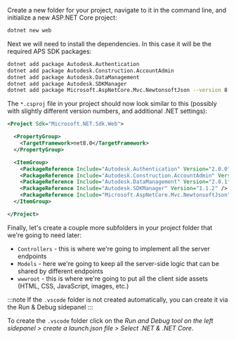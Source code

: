 Create a new folder for your project, navigate to it in the command line, and initialize a new
ASP.NET Core project:

```bash
dotnet new web
```

Next we will need to install the dependencies. In this case it will be the required APS SDK packages:

```bash
dotnet add package Autodesk.Authentication
dotnet add package Autodesk.Construction.AccountAdmin
dotnet add package Autodesk.DataManagement
dotnet add package Autodesk.SDKManager
dotnet add package Microsoft.AspNetCore.Mvc.NewtonsoftJson --version 8.0.5
```

The `*.csproj` file in your project should now look similar to this (possibly with
slightly different version numbers, and additional .NET settings):

```xml
<Project Sdk="Microsoft.NET.Sdk.Web">

  <PropertyGroup>
    <TargetFramework>net8.0</TargetFramework>
  </PropertyGroup>

  <ItemGroup>
    <PackageReference Include="Autodesk.Authentication" Version="2.0.0" />
    <PackageReference Include="Autodesk.Construction.AccountAdmin" Version="2.1.0" />
    <PackageReference Include="Autodesk.DataManagement" Version="2.0.1" />
    <PackageReference Include="Autodesk.SDKManager" Version="1.1.2" />
    <PackageReference Include="Microsoft.AspNetCore.Mvc.NewtonsoftJson" Version="8.0.5" />
  </ItemGroup>

</Project>

```

Finally, let's create a couple more subfolders in your project folder that we're going to need later:

- `Controllers` - this is where we're going to implement all the server endpoints
- `Models` - here we're going to keep all the server-side logic that can be shared by different endpoints
- `wwwroot` - this is where we're going to put all the client side assets (HTML, CSS, JavaScript, images, etc.)

:::note
If the `.vscode` folder is not created automatically, you can create it via the Run & Debug sidepanel
:::

To create the `.vscode` folder click on the *Run and Debug tool on the left sidepanel > create a launch.json file > Select .NET & .NET Core*.
